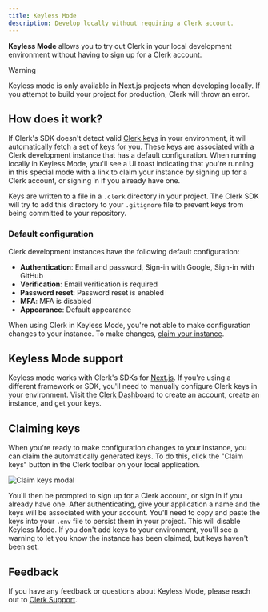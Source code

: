 ```yaml
---
title: Keyless Mode
description: Develop locally without requiring a Clerk account.
---
```


**Keyless Mode** allows you to try out Clerk in your local development environment without having to sign up for a Clerk account.

> [!WARNING]
> Keyless mode is only available in Next.js projects when developing locally. If you attempt to build your project for production, Clerk will throw an error.

## How does it work?

If Clerk's SDK doesn't detect valid [Clerk keys](TODO) in your environment, it will automatically fetch a set of keys for you. These keys are associated with a Clerk development instance that has a default configuration. When running locally in Keyless Mode, you'll see a UI toast indicating that you're running in this special mode with a link to claim your instance by signing up for a Clerk account, or signing in if you already have one.

Keys are written to a file in a `.clerk` directory in your project. The Clerk SDK will try to add this directory to your `.gitignore` file to prevent keys from being committed to your repository.

### Default configuration

Clerk development instances have the following default configuration:

- **Authentication**: Email and password, Sign-in with Google, Sign-in with GitHub
- **Verification**: Email verification is required
- **Password reset**: Password reset is enabled
- **MFA**: MFA is disabled
- **Appearance**: Default appearance

When using Clerk in Keyless Mode, you're not able to make configuration changes to your instance. To make changes, [claim your instance](#claiming-keys).

## Keyless Mode support

Keyless mode works with Clerk's SDKs for [Next.js](/docs/quickstarts/nextjs). If you're using a different framework or SDK, you'll need to manually configure Clerk keys in your environment. Visit the [Clerk Dashboard](https://dashboard.clerk.com/sign-up) to create an account, create an instance, and get your keys.

## Claiming keys

When you're ready to make configuration changes to your instance, you can claim the automatically generated keys. To do this, click the "Claim keys" button in the Clerk toolbar on your local application.

![Claim keys modal](/docs/images/keyless/keyless-toast.png)

You'll then be prompted to sign up for a Clerk account, or sign in if you already have one. After authenticating, give your application a name and the keys will be associated with your account. You'll need to copy and paste the keys into your `.env` file to persist them in your project. This will disable Keyless Mode. If you don't add keys to your environment, you'll see a warning to let you know the instance has been claimed, but keys haven't been set.

## Feedback

If you have any feedback or questions about Keyless Mode, please reach out to [Clerk Support](https://clerk.com/contact/support).
